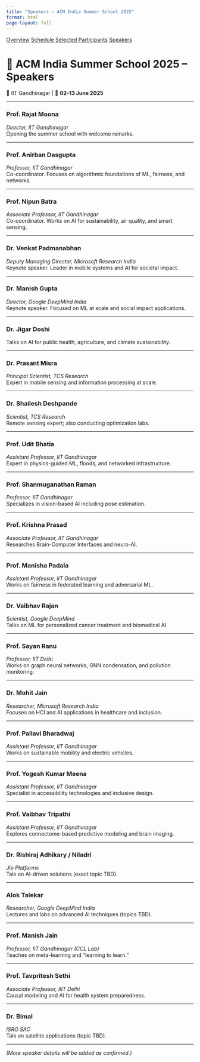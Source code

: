 ```yaml
---
title: "Speakers – ACM India Summer School 2025"
format: html
page-layout: full
---
```


::: {.event-navigation}
[Overview](index.qmd)
[Schedule](schedule.qmd)
[Selected Participants](selected.qmd)
[Speakers](speakers.qmd)
:::

# 🎤 ACM India Summer School 2025 – Speakers

📍 IIT Gandhinagar | 📆 **02–13 June 2025**

---

### **Prof. Rajat Moona**
*Director, IIT Gandhinagar*  
Opening the summer school with welcome remarks.

---

### **Prof. Anirban Dasgupta**
*Professor, IIT Gandhinagar*  
Co-coordinator. Focuses on algorithmic foundations of ML, fairness, and networks.

---

### **Prof. Nipun Batra**
*Associate Professor, IIT Gandhinagar*  
Co-coordinator. Works on AI for sustainability, air quality, and smart sensing.

---

### **Dr. Venkat Padmanabhan**
*Deputy Managing Director, Microsoft Research India*  
Keynote speaker. Leader in mobile systems and AI for societal impact.

---

### **Dr. Manish Gupta**
*Director, Google DeepMind India*  
Keynote speaker. Focused on ML at scale and social impact applications.

---

### **Dr. Jigar Doshi**
Talks on AI for public health, agriculture, and climate sustainability.

---

### **Dr. Prasant Misra**
*Principal Scientist, TCS Research*  
Expert in mobile sensing and information processing at scale.

---

### **Dr. Shailesh Deshpande**
*Scientist, TCS Research*  
Remote sensing expert; also conducting optimization labs.

---

### **Prof. Udit Bhatia**
*Assistant Professor, IIT Gandhinagar*  
Expert in physics-guided ML, floods, and networked infrastructure.

---

### **Prof. Shanmuganathan Raman**
*Professor, IIT Gandhinagar*  
Specializes in vision-based AI including pose estimation.

---

### **Prof. Krishna Prasad**
*Associate Professor, IIT Gandhinagar*  
Researches Brain-Computer Interfaces and neuro-AI.

---

### **Prof. Manisha Padala**
*Assistant Professor, IIT Gandhinagar*  
Works on fairness in federated learning and adversarial ML.

---

### **Dr. Vaibhav Rajan**
*Scientist, Google DeepMind*  
Talks on ML for personalized cancer treatment and biomedical AI.

---

### **Prof. Sayan Ranu**
*Professor, IIT Delhi*  
Works on graph neural networks, GNN condensation, and pollution monitoring.

---

### **Dr. Mohit Jain**
*Researcher, Microsoft Research India*  
Focuses on HCI and AI applications in healthcare and inclusion.

---

### **Prof. Pallavi Bharadwaj**
*Assistant Professor, IIT Gandhinagar*  
Works on sustainable mobility and electric vehicles.

---

### **Prof. Yogesh Kumar Meena**
*Assistant Professor, IIT Gandhinagar*  
Specialist in accessibility technologies and inclusive design.

---

### **Prof. Vaibhav Tripathi**
*Assistant Professor, IIT Gandhinagar*  
Explores connectome-based predictive modeling and brain imaging.

---

### **Dr. Rishiraj Adhikary / Niladri**
*Jio Platforms*  
Talk on AI-driven solutions (exact topic TBD).

---

### **Alok Talekar**
*Researcher, Google DeepMind India*  
Lectures and labs on advanced AI techniques (topics TBD).

---

### **Prof. Manish Jain**
*Professor, IIT Gandhinagar (CCL Lab)*  
Teaches on meta-learning and "learning to learn."

---

### **Prof. Tavpritesh Sethi**
*Associate Professor, IIIT Delhi*  
Causal modeling and AI for health system preparedness.

---

### **Dr. Bimal**
*ISRO SAC*  
Talk on satellite applications (topic TBD).

---

_(More speaker details will be added as confirmed.)_
